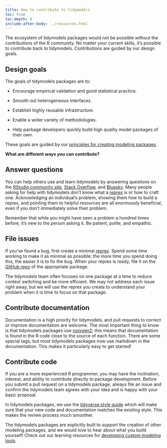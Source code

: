 ```yaml
---
title: How to contribute to tidymodels
toc: true
toc-depth: 0
include-after-body: ../resources.html
---
```


The ecosystem of tidymodels packages would not be possible without the contributions of the R community. No matter your current skills, it's possible to contribute back to tidymodels. Contributions are guided by our design goals.

## Design goals

The goals of tidymodels packages are to:

 * Encourage empirical validation and good statistical practice.

 * Smooth out heterogeneous interfaces.
 
 * Establish highly reusable infrastructure.

 * Enable a wider variety of methodologies.

 * Help package developers quickly build high quality model packages of their own.

These goals are guided by our [principles for creating modeling packages](https://tidymodels.github.io/model-implementation-principles/). 

**What are different ways _you_ can contribute?**

## Answer questions

You can help others use and learn tidymodels by answering questions on the [RStudio community site](https://community.rstudio.com/tag/tidymodels), [Stack Overflow](https://stackoverflow.com/questions/tagged/tidymodels?sort=newest), and [Bluesky](https://bsky.app/search?q=%23tidymodels). Many people asking for help with tidymodels don't know what a [reprex](https://www.tidyverse.org/help#reprex) is or how to craft one. Acknowledging an individual's problem, showing them how to build a reprex, and pointing them to helpful resources are all enormously beneficial, even if you don't immediately solve their problem.

Remember that while you might have seen a problem a hundred times before, it's new to the person asking it. Be patient, polite, and empathic.

## File issues

If you've found a bug, first create a minimal [reprex](https://www.tidyverse.org/help#reprex). Spend some time working to make it as minimal as possible; the more time you spend doing this, the easier it is to fix the bug. When your reprex is ready, file it on the [GitHub repo](https://github.com/tidymodels/) of the appropriate package. 

The tidymodels team often focuses on one package at a time to reduce context switching and be more efficient. We may not address each issue right away, but we will use the reprex you create to understand your problem when it is time to focus on that package.

## Contribute documentation

Documentation is a high priority for tidymodels, and pull requests to correct or improve documentation are welcome. The most important thing to know is that tidymodels packages use [roxygen2](https://roxygen2.r-lib.org/); this means that documentation is found in the R code close to the source of each function. There are some special tags, but most tidymodels packages now use markdown in the documentation. This makes it particularly easy to get started!


## Contribute code

If you are a more experienced R programmer, you may have the inclination, interest, and ability to contribute directly to package development. Before you submit a pull request on a tidymodels package, always file an issue and confirm the tidymodels team agrees with your idea and is happy with your basic proposal.

In tidymodels packages, we use the [tidyverse style guide](https://style.tidyverse.org/) which will make sure that your new code and documentation matches the existing style. This makes the review process much smoother.

The tidymodels packages are explicitly built to support the creation of other modeling packages, and we would love to hear about what you build yourself! Check out our learning resources for [developing custom modeling tools](../learn/#category=developer%20tools).

